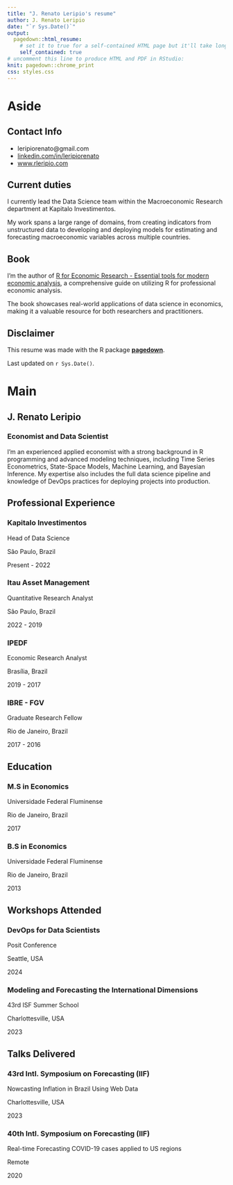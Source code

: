 ```yaml
---
title: "J. Renato Leripio's resume"
author: J. Renato Leripio
date: "`r Sys.Date()`"
output:
  pagedown::html_resume:
    # set it to true for a self-contained HTML page but it'll take longer to render
    self_contained: true
# uncomment this line to produce HTML and PDF in RStudio:
knit: pagedown::chrome_print
css: styles.css
---
```


Aside
================================================================================

Contact Info {#contact}
--------------------------------------------------------------------------------

- <i class="fa fa-envelope"></i> leripiorenato@gmail.com
- <i class="fa-brands fa-linkedin-in"></i> [linkedin.com/in/leripiorenato](https://www.linkedin.com/in/leripiorenato/)
- <i class="fa fa-link"></i> [www.rleripio.com](http://www.rleripio.com)

Current duties {#duties}
--------------------------------------------------------------------------------
I currently lead the Data Science team within the Macroeconomic Research department at Kapitalo Investimentos. 

My work spans a large range of domains, from creating indicators from <span class="highlight_text">unstructured data</span> to developing and deploying models for estimating and <span class="highlight_text">forecasting</span> macroeconomic variables across multiple countries.

Book {#book}
--------------------------------------------------------------------------------

I'm the author of [R for Economic Research - Essential tools for modern economic analysis](http://book.rleripio.com), a comprehensive guide on utilizing R for professional economic analysis.

The book showcases real-world applications of data science in economics, making it a valuable resource for both researchers and practitioners.

Disclaimer {#disclaimer}
--------------------------------------------------------------------------------

This resume was made with the R package [**pagedown**](https://github.com/rstudio/pagedown).

Last updated on `r Sys.Date()`.

Main
================================================================================

J. Renato Leripio {#title}
--------------------------------------------------------------------------------

### Economist and Data Scientist

I'm an experienced applied economist with a strong background in <span class="highlight_text">R programming</span> and advanced modeling techniques, including <span class="highlight_text">Time Series Econometrics</span>, <span class="highlight_text">State-Space Models</span>, <span class="highlight_text">Machine Learning</span>, and <span class="highlight_text">Bayesian Inference</span>. My expertise also includes the full data science pipeline and knowledge of <span class="highlight_text">DevOps practices</span> for deploying projects into production.

Professional Experience {data-icon=suitcase}
--------------------------------------------------------------------------------

### Kapitalo Investimentos

Head of Data Science

São Paulo, Brazil

Present - 2022

### Itau Asset Management

Quantitative Research Analyst

São Paulo, Brazil

2022 - 2019

### IPEDF

Economic Research Analyst

Brasília, Brazil

2019 - 2017

### IBRE - FGV

Graduate Research Fellow

Rio de Janeiro, Brazil

2017 - 2016

Education {data-icon=graduation-cap data-concise=true}
--------------------------------------------------------------------------------

### M.S in Economics

Universidade Federal Fluminense

Rio de Janeiro, Brazil

2017

### B.S in Economics

Universidade Federal Fluminense

Rio de Janeiro, Brazil

2013

Workshops Attended {data-icon=laptop-file data-concise=true}
--------------------------------------------------------------------------------

### DevOps for Data Scientists

Posit Conference

Seattle, USA

2024

### Modeling and Forecasting the International Dimensions

43rd ISF Summer School

Charlottesville, USA

2023

Talks Delivered {data-icon=chalkboard-teacher}
--------------------------------------------------------------------------------

### 43rd Intl. Symposium on Forecasting (IIF)

Nowcasting Inflation in Brazil Using Web Data

Charlottesville, USA 

2023

### 40th Intl. Symposium on Forecasting (IIF)

Real-time Forecasting COVID-19 cases applied to US regions

Remote

2020